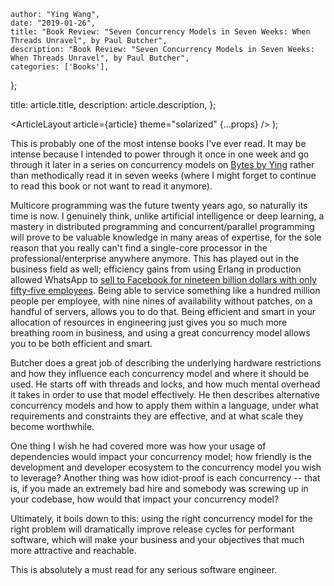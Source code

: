
    author: "Ying Wang",
    date: "2019-01-26",
    title: "Book Review: "Seven Concurrency Models in Seven Weeks: When Threads Unravel", by Paul Butcher",
    description: "Book Review: "Seven Concurrency Models in Seven Weeks: When Threads Unravel", by Paul Butcher",
    categories: ['Books'],
};

  title: article.title,
  description: article.description,
};

  <ArticleLayout article={article} theme="solarized" {...props} />
);

This is probably one of the most intense books I've ever read. It may be intense
because I intended to power through it once in one week and go through it later
in a series on concurrency models on [Bytes by
Ying](https://bytes.yingw787.com/) rather than methodically read it in seven
weeks (where I might forget to continue to read this book or not want to read it
anymore).

Multicore programming was the future twenty years ago, so naturally its time is
now. I genuinely think, unlike artificial intelligence or deep learning, a
mastery in distributed programming and concurrent/parallel programming will
prove to be valuable knowledge in many areas of expertise, for the sole reason
that you really can't find a single-core processor in the
professional/enterprise anywhere anymore. This has played out in the business
field as well; efficiency gains from using Erlang in production allowed WhatsApp
to [sell to Facebook for nineteen billion dollars with only fifty-five
employees](https://pando.com/2014/02/24/whatsapp-bought-for-19-billion-what-do-its-employees-get/).
Being able to service something like a hundred million people per employee, with
nine nines of availability without patches, on a handful of servers, allows you
to do that. Being efficient and smart in your allocation of resources in
engineering just gives you so much more breathing room in business, and using a
great concurrency model allows you to be both efficient and smart.

Butcher does a great job of describing the underlying hardware restrictions and
how they influence each concurrency model and where it should be used. He starts
off with threads and locks, and how much mental overhead it takes in order to
use that model effectively. He then describes alternative concurrency models and
how to apply them within a language, under what requirements and constraints
they are effective, and at what scale they become worthwhile.

One thing I wish he had covered more was how your usage of dependencies would
impact your concurrency model; how friendly is the development and developer
ecosystem to the concurrency model you wish to leverage? Another thing was how
idiot-proof is each concurrency -- that is, if you made an extremely bad hire
and somebody was screwing up in your codebase, how would that impact your
concurrency model?

Ultimately, it boils down to this: using the right concurrency model for the
right problem will dramatically improve release cycles for performant software,
which will make your business and your objectives that much more attractive and
reachable.

This is absolutely a must read for any serious software engineer.

